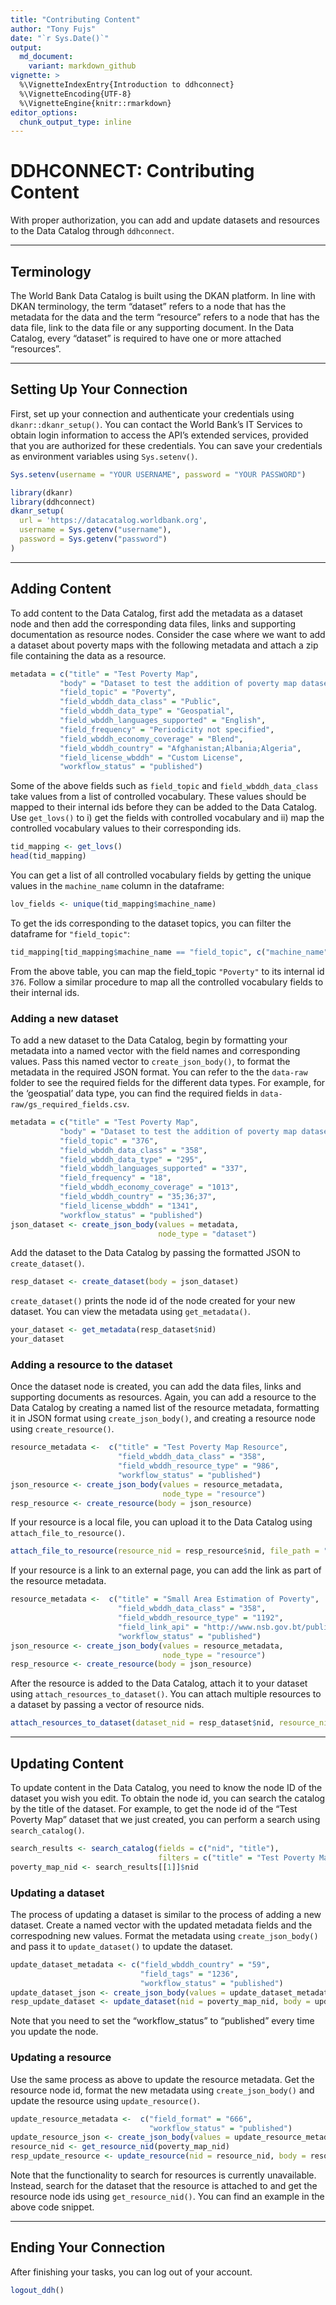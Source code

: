 ```yaml
---
title: "Contributing Content"
author: "Tony Fujs"
date: "`r Sys.Date()`"
output: 
  md_document:
    variant: markdown_github
vignette: >
  %\VignetteIndexEntry{Introduction to ddhconnect}
  %\VignetteEncoding{UTF-8}
  %\VignetteEngine{knitr::rmarkdown}
editor_options: 
  chunk_output_type: inline
---
```


# DDHCONNECT: Contributing Content
With proper authorization, you can add and update datasets and resources to the Data Catalog through `ddhconnect`.

___

## Terminology
The World Bank Data Catalog is built using the DKAN platform. In line with DKAN terminology, the term "dataset" refers to a node that has the metadata for the data and the term "resource" refers to a node that has the data file, link to the data file or any supporting document. In the Data Catalog, every "dataset" is required to have one or more attached "resources".

___

## Setting Up Your Connection
First, set up your connection and authenticate your credentials using `dkanr::dkanr_setup()`. You can contact the World Bank's IT Services to obtain login information to access the API's extended services, provided that you are authorized for these credentials. You can save your credentials as environment variables using `Sys.setenv()`.
```r
Sys.setenv(username = "YOUR USERNAME", password = "YOUR PASSWORD")
```

```r
library(dkanr)
library(ddhconnect)
dkanr_setup(
  url = 'https://datacatalog.worldbank.org',
  username = Sys.getenv("username"),
  password = Sys.getenv("password")
)
```

___

## Adding Content
To add content to the Data Catalog, first add the metadata as a dataset node and then add the corresponding data files, links and supporting documentation as resource nodes. Consider the case where we want to add a dataset about poverty maps with the following metadata and attach a zip file containing the data as a resource.

```r
metadata = c("title" = "Test Poverty Map",
           "body" = "Dataset to test the addition of poverty map datasets into DDH.",
           "field_topic" = "Poverty",
           "field_wbddh_data_class" = "Public",
           "field_wbddh_data_type" = "Geospatial",
           "field_wbddh_languages_supported" = "English",
           "field_frequency" = "Periodicity not specified",
           "field_wbddh_economy_coverage" = "Blend",
           "field_wbddh_country" = "Afghanistan;Albania;Algeria",
           "field_license_wbddh" = "Custom License",
           "workflow_status" = "published")
```

Some of the above fields such as `field_topic` and `field_wbddh_data_class` take values from a list of controlled vocabulary. These values should be mapped to their internal ids before they can be added to the Data Catalog. Use `get_lovs()` to i) get the fields with controlled vocabulary and ii) map the controlled vocabulary values to their corresponding ids.

```r
tid_mapping <- get_lovs()
head(tid_mapping)
```

You can get a list of all controlled vocabulary fields by getting the unique values in the `machine_name` column in the dataframe: 

```r
lov_fields <- unique(tid_mapping$machine_name)
```

To get the ids corresponding to the dataset topics, you can filter the dataframe for `"field_topic"`:

```r
tid_mapping[tid_mapping$machine_name == "field_topic", c("machine_name", "list_value_name", "tid")]
```

From the above table, you can map the field_topic `"Poverty"` to its internal id `376`. Follow a similar procedure to map all the controlled vocabulary fields to their internal ids.

### Adding a new dataset
To add a new dataset to the Data Catalog, begin by formatting your metadata into a named vector with the field names and corresponding values. Pass this named vector to `create_json_body()`, to format the metadata in the required JSON format. You can refer to the the `data-raw` folder to see the required fields for the different data types. For example, for the 'geospatial' data type, you can find the required fields in `data-raw/gs_required_fields.csv`.

```r
metadata = c("title" = "Test Poverty Map",
           "body" = "Dataset to test the addition of poverty map datasets into DDH.",
           "field_topic" = "376",
           "field_wbddh_data_class" = "358",
           "field_wbddh_data_type" = "295",
           "field_wbddh_languages_supported" = "337",
           "field_frequency" = "18",
           "field_wbddh_economy_coverage" = "1013",
           "field_wbddh_country" = "35;36;37",
           "field_license_wbddh" = "1341",
           "workflow_status" = "published")
json_dataset <- create_json_body(values = metadata,
                                 node_type = "dataset")
```

Add the dataset to the Data Catalog by passing the formatted JSON to `create_dataset()`.
```r
resp_dataset <- create_dataset(body = json_dataset)
```

`create_dataset()` prints the node id of the node created for your new dataset. You can view the metadata using `get_metadata()`.
```r
your_dataset <- get_metadata(resp_dataset$nid)
your_dataset
```

### Adding a resource to the dataset
Once the dataset node is created, you can add the data files, links and supporting documents as resources. Again, you can add a resource to the Data Catalog by creating a named list of the resource metadata, formatting it in JSON format using `create_json_body()`, and creating a resource node using `create_resource()`.
```r
resource_metadata <-  c("title" = "Test Poverty Map Resource",
                        "field_wbddh_data_class" = "358",
                        "field_wbddh_resource_type" = "986",
                        "workflow_status" = "published")
json_resource <- create_json_body(values = resource_metadata,
                                  node_type = "resource")
resp_resource <- create_resource(body = json_resource)
```

If your resource is a local file, you can upload it to the Data Catalog using `attach_file_to_resource()`.
```r
attach_file_to_resource(resource_nid = resp_resource$nid, file_path = "PATH TO YOUR FILE")
```

If your resource is a link to an external page, you can add the link as part of the resource metadata.
```r
resource_metadata <-  c("title" = "Small Area Estimation of Poverty",
                        "field_wbddh_data_class" = "358",
                        "field_wbddh_resource_type" = "1192",
                        "field_link_api" = "http://www.nsb.gov.bt/publication/files/pub9zo1561nu.pdf",
                        "workflow_status" = "published")
json_resource <- create_json_body(values = resource_metadata,
                                  node_type = "resource")
resp_resource <- create_resource(body = json_resource)
```

After the resource is added to the Data Catalog, attach it to your dataset using `attach_resources_to_dataset()`. You can attach multiple resources to a dataset by passing a vector of resource nids.
```r
attach_resources_to_dataset(dataset_nid = resp_dataset$nid, resource_nid = resp_resource$nid)
```

___

## Updating Content
To update content in the Data Catalog, you need to know the node ID of the dataset you wish you edit. To obtain the node id, you can search the catalog by the title of the dataset. For example, to get the node id of the "Test Poverty Map" dataset that we just created, you can perform a search using `search_catalog()`.
```r
search_results <- search_catalog(fields = c("nid", "title"),
                                 filters = c("title" = "Test Poverty Map"))
poverty_map_nid <- search_results[[1]]$nid
```

### Updating a dataset

The process of updating a dataset is similar to the process of adding a new dataset. Create a named vector with the updated metadata fields and the correspodning new values. Format the metadata using `create_json_body()` and pass it to `update_dataset()` to update the dataset.
```r
update_dataset_metadata <- c("field_wbddh_country" = "59",
                             "field_tags" = "1236",
                             "workflow_status" = "published")
update_dataset_json <- create_json_body(values = update_dataset_metadata, node_type = “dataset”)
resp_update_dataset <- update_dataset(nid = poverty_map_nid, body = update_dataset_json)
```
Note that you need to set the "workflow_status" to "published" every time you update the node.

### Updating a resource

Use the same process as above to update the resource metadata. Get the resource node id, format the new metadata using `create_json_body()` and update the resource using `update_resource()`.
```r
update_resource_metadata <-  c("field_format" = "666",
                               "workflow_status" = "published")
update_resource_json <- create_json_body(values = update_resource_metadata, node_type = “resource”)
resource_nid <- get_resource_nid(poverty_map_nid)
resp_update_resource <- update_resource(nid = resource_nid, body = resource_json)
```
Note that the functionality to search for resources is currently unavailable. Instead, search for the dataset that the resource is attached to and get the resource node ids using `get_resource_nid()`. You can find an example in the above code snippet.

___

## Ending Your Connection
After finishing your tasks, you can log out of your account.
```r
logout_ddh()
```
